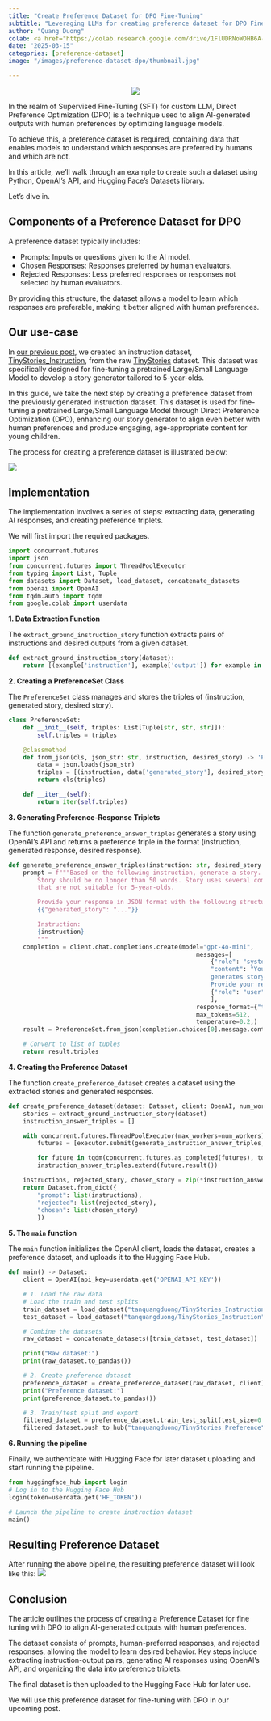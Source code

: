 ```yaml
---
title: "Create Preference Dataset for DPO Fine-Tuning"
subtitle: "Leveraging LLMs for creating preference dataset for DPO Fine-Tuning"
author: "Quang Duong"
colab: <a href="https://colab.research.google.com/drive/1FlUDRNoWOHB6A-ZSWkZJUpMT63sipDK0?usp=sharing"><img src="images/colab.png" alt="Open In Colab"></a>
date: "2025-03-15"
categories: [preference-dataset]
image: "/images/preference-dataset-dpo/thumbnail.jpg"

---
```

<center><img src="/images/preference-dataset-dpo/thumbnail.jpg"></center>

<!-- ::: {.column-margin}
Getting started GenAI & LLM with my Udemy course, [**Hands-on Generative AI Engineering with Large Language Model**](https://www.udemy.com/course/hands-on-generative-ai-engineering-with-large-language-model/?referralCode=0775DF5DDD432646AD97&couponCode=OF83024E) 👇
<a href="https://www.udemy.com/course/hands-on-generative-ai-engineering-with-large-language-model/?referralCode=0775DF5DDD432646AD97&couponCode=OF83024E"><img src="/images/genai-course/GenAI-Course-Thumbnail.png" id="llm-course"></a>
::: -->

In the realm of Supervised Fine-Tuning (SFT) for custom LLM, Direct Preference Optimization (DPO) is a technique used to align AI-generated outputs with human preferences by optimizing language models. 

To achieve this, a preference dataset is required, containing data that enables models to understand which responses are preferred by humans and which are not. 

In this article, we'll walk through an example to create such a dataset using Python, OpenAI's API, and Hugging Face's Datasets library.

Let's dive in.

## Components of a Preference Dataset for DPO
A preference dataset typically includes:

* Prompts: Inputs or questions given to the AI model.
* Chosen Responses: Responses preferred by human evaluators.
* Rejected Responses: Less preferred responses or responses not selected by human evaluators.

By providing this structure, the dataset allows a model to learn which responses are preferable, making it better aligned with human preferences.

## Our use-case
In [our previous post](https://tanquangduong.github.io/posts/instruction-dataset-sft.html), we created an instruction dataset, [TinyStories_Instruction](https://huggingface.co/datasets/tanquangduong/TinyStories_Instruction), from the raw [TinyStories](https://huggingface.co/datasets/roneneldan/TinyStories) dataset. This dataset was specifically designed for fine-tuning a pretrained Large/Small Language Model to develop a story generator tailored to 5-year-olds.

In this guide, we take the next step by creating a preference dataset from the previously generated instruction dataset. This dataset is used for fine-tuning a pretrained Large/Small Language Model through Direct Preference Optimization (DPO), enhancing our story generator to align even better with human preferences and produce engaging, age-appropriate content for young children.

The process for creating a preference dataset is illustrated below:

![](../images/preference-dataset-dpo/preference_dataset_illus.png)

## Implementation

The implementation involves a series of steps: extracting data, generating AI responses, and creating preference triplets.

We will first import the required packages.

```python
import concurrent.futures
import json
from concurrent.futures import ThreadPoolExecutor
from typing import List, Tuple
from datasets import Dataset, load_dataset, concatenate_datasets
from openai import OpenAI
from tqdm.auto import tqdm
from google.colab import userdata
```
**1. Data Extraction Function**

The `extract_ground_instruction_story` function extracts pairs of instructions and desired outputs from a given dataset.

```python
def extract_ground_instruction_story(dataset):
	return [(example['instruction'], example['output']) for example in dataset]
```
**2. Creating a PreferenceSet Class**

The `PreferenceSet` class manages and stores the triples of (instruction, generated story, desired story).

```python
class PreferenceSet:
	def __init__(self, triples: List[Tuple[str, str, str]]):
		self.triples = triples

	@classmethod
	def from_json(cls, json_str: str, instruction, desired_story) -> 'PreferenceSet':
		data = json.loads(json_str)
		triples = [(instruction, data['generated_story'], desired_story)]
		return cls(triples)

	def __iter__(self):
		return iter(self.triples)
```
**3. Generating Preference-Response Triplets**

The function `generate_preference_answer_triples` generates a story using OpenAI's API and returns a preference triple in the format (instruction, generated response, desired response).

```python
def generate_preference_answer_triples(instruction: str, desired_story: str, client: OpenAI) -> List[Tuple[str, str, str]]:
	prompt = f"""Based on the following instruction, generate a story. \
		Story should be no longer than 50 words. Story uses several complex words or structures \
		that are not suitable for 5-year-olds.

		Provide your response in JSON format with the following structure:
		{{"generated_story": "..."}}

		Instruction:
		{instruction}
		"""
	completion = client.chat.completions.create(model="gpt-4o-mini",
													messages=[
														{"role": "system",
														"content": "You are a helpful assistant who \
														generates story based on the given instruction. \
														Provide your response in JSON format.",},
														{"role": "user", "content": prompt},
														],
													response_format={"type": "json_object"},
													max_tokens=512,
													temperature=0.2,)
	result = PreferenceSet.from_json(completion.choices[0].message.content, instruction, desired_story)

	# Convert to list of tuples
	return result.triples
```
**4. Creating the Preference Dataset**

The function `create_preference_dataset` creates a dataset using the extracted stories and generated responses.

```python
def create_preference_dataset(dataset: Dataset, client: OpenAI, num_workers: int = 4) -> Dataset:
	stories = extract_ground_instruction_story(dataset)
	instruction_answer_triples = []

	with concurrent.futures.ThreadPoolExecutor(max_workers=num_workers) as executor:
		futures = [executor.submit(generate_instruction_answer_triples, instruction, desired_story, client) for instruction, desired_story in stories]

		for future in tqdm(concurrent.futures.as_completed(futures), total=len(futures)):
		instruction_answer_triples.extend(future.result())

	instructions, rejected_story, chosen_story = zip(*instruction_answer_triples)
	return Dataset.from_dict({
		"prompt": list(instructions),
		"rejected": list(rejected_story),
		"chosen": list(chosen_story)
		})
```

**5. The `main` function**

The `main` function initializes the OpenAI client, loads the dataset, creates a preference dataset, and uploads it to the Hugging Face Hub.

```python
def main() -> Dataset:
	client = OpenAI(api_key=userdata.get('OPENAI_API_KEY'))

	# 1. Load the raw data
	# Load the train and test splits
	train_dataset = load_dataset("tanquangduong/TinyStories_Instruction", split="train")
	test_dataset = load_dataset("tanquangduong/TinyStories_Instruction", split="test")

	# Combine the datasets
	raw_dataset = concatenate_datasets([train_dataset, test_dataset])

	print("Raw dataset:")
	print(raw_dataset.to_pandas())

	# 2. Create preference dataset
	preference_dataset = create_preference_dataset(raw_dataset, client)
	print("Preference dataset:")
	print(preference_dataset.to_pandas())

	# 3. Train/test split and export
	filtered_dataset = preference_dataset.train_test_split(test_size=0.1)
	filtered_dataset.push_to_hub("tanquangduong/TinyStories_Preference")
```
**6. Running the pipeline**

Finally, we authenticate with Hugging Face for later dataset uploading and start running the pipeline.

```python
from huggingface_hub import login
# Log in to the Hugging Face Hub
login(token=userdata.get('HF_TOKEN'))

# Launch the pipeline to create instruction dataset
main()
```
## Resulting Preference Dataset
After running the above pipeline, the resulting preference dataset will look like this:
![](/images/preference-dataset-dpo/snapshot-TinyStories-Preference-hf.PNG)

## Conclusion
The article outlines the process of creating a Preference Dataset for fine tuning with DPO to align AI-generated outputs with human preferences. 

The dataset consists of prompts, human-preferred responses, and rejected responses, allowing the model to learn desired behavior. Key steps include extracting instruction-output pairs, generating AI responses using OpenAI's API, and organizing the data into preference triplets. 

The final dataset is then uploaded to the Hugging Face Hub for later use.

We will use this preference dataset for fine-tuning with DPO in our upcoming post.   